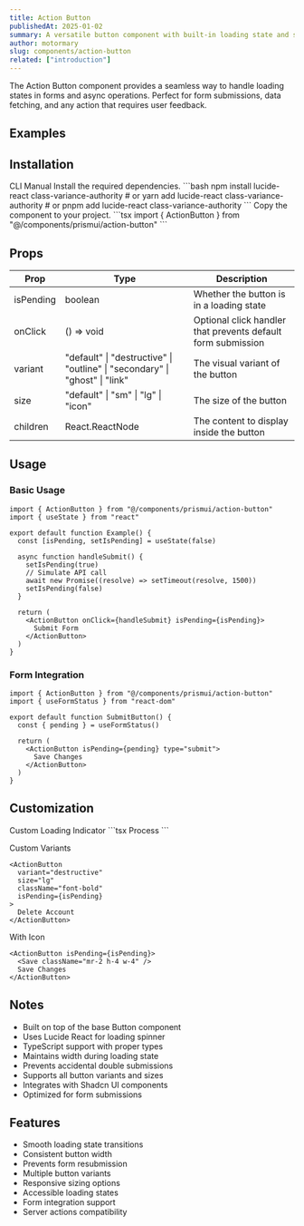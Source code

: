 ```yaml
---
title: Action Button
publishedAt: 2025-01-02
summary: A versatile button component with built-in loading state and smooth transitions for handling asynchronous actions.
author: motormary
slug: components/action-button
related: ["introduction"]
---
```


<ComponentPreview name="action-button-basic" />

<Note variant="info">
  The Action Button component provides a seamless way to handle loading states in forms and async operations. Perfect for form submissions, data fetching, and any action that requires user feedback.
</Note>

## Examples

<ComponentPreview name="action-button-demo" />

## Installation

<Tabs defaultValue="cli">
  <TabsList>
    <TabsTrigger value="cli">CLI</TabsTrigger>
    <TabsTrigger value="manual">Manual</TabsTrigger>
  </TabsList>
  <TabsContent value="cli">
    <ComponentSource name="action-button" isCli />
  </TabsContent>
  <TabsContent value="manual">
    <Steps>
      <Step>Install the required dependencies.</Step>
      ```bash
      npm install lucide-react class-variance-authority
      # or
      yarn add lucide-react class-variance-authority
      # or
      pnpm add lucide-react class-variance-authority
      ```
      <Step>Copy the component to your project.</Step>
      ```tsx
      import { ActionButton } from "@/components/prismui/action-button"
      ```
    </Steps>
  </TabsContent>
</Tabs>

## Props

| Prop | Type | Description |
| --- | --- | --- |
| isPending | boolean | Whether the button is in a loading state |
| onClick | () => void | Optional click handler that prevents default form submission |
| variant | "default" \| "destructive" \| "outline" \| "secondary" \| "ghost" \| "link" | The visual variant of the button |
| size | "default" \| "sm" \| "lg" \| "icon" | The size of the button |
| children | React.ReactNode | The content to display inside the button |

## Usage

### Basic Usage

```tsx
import { ActionButton } from "@/components/prismui/action-button"
import { useState } from "react"

export default function Example() {
  const [isPending, setIsPending] = useState(false)

  async function handleSubmit() {
    setIsPending(true)
    // Simulate API call
    await new Promise((resolve) => setTimeout(resolve, 1500))
    setIsPending(false)
  }

  return (
    <ActionButton onClick={handleSubmit} isPending={isPending}>
      Submit Form
    </ActionButton>
  )
}
```

### Form Integration

```tsx
import { ActionButton } from "@/components/prismui/action-button"
import { useFormStatus } from "react-dom"

export default function SubmitButton() {
  const { pending } = useFormStatus()

  return (
    <ActionButton isPending={pending} type="submit">
      Save Changes
    </ActionButton>
  )
}
```

## Customization

<Steps>
  <Step>Custom Loading Indicator</Step>
  ```tsx
  <ActionButton
    isPending={isPending}
    className="[--spinner-size:1.5rem]"
  >
    Process
  </ActionButton>
  ```

  <Step>Custom Variants</Step>
  ```tsx
  <ActionButton
    variant="destructive"
    size="lg"
    className="font-bold"
    isPending={isPending}
  >
    Delete Account
  </ActionButton>
  ```

  <Step>With Icon</Step>
  ```tsx
  <ActionButton isPending={isPending}>
    <Save className="mr-2 h-4 w-4" />
    Save Changes
  </ActionButton>
  ```
</Steps>

## Notes

- Built on top of the base Button component
- Uses Lucide React for loading spinner
- TypeScript support with proper types
- Maintains width during loading state
- Prevents accidental double submissions
- Supports all button variants and sizes
- Integrates with Shadcn UI components
- Optimized for form submissions

## Features

- Smooth loading state transitions
- Consistent button width
- Prevents form resubmission
- Multiple button variants
- Responsive sizing options
- Accessible loading states
- Form integration support
- Server actions compatibility